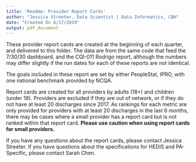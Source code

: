 ---
title: 'Readme: Provider Report Cards'
author: "Jessica Streeter, Data Scientist | Data Informatics, CBH"
date: "Created On 6/17/2019"
output: pdf_document
---

These provider report cards are created at the beginning of each quarter, and delivered to this folder.  The data are from the same code that feed the 7/30/30 dashboard, and the CQI-011 Rodrigo report, although the numbers may differ slightly if the run dates for each of these reports are not identical.

The goals included in these report are set by either PeopleStat, IPRO, with one national benchmark provided by NCQA. 

Report cards are created for all providers by adults (18+) and children (under 18).  Providers are excluded if they are out of network, or if they do not have at least 20 discharges since 2017.  As rankings for each metric are only provided for providers with at least 20 discharges in the last 6 months, there may be cases where a small provider has a report card but is not ranked within that report card. **Please use caution when using report cards for small providers.**

If you have any questions about the report cards, please contact Jessica Streeter. If you have questions about the specifications for HEDIS and PA-Specific, please contact Sarah Chen. 